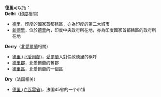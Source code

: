 '''德里'''可以指：<br />
'''Delhi'''（[[印度|印度]]相關）
* [[德里|德里]]，印度的國家首都轄區，亦為印度的第二大城市
* [[新德里|新德里]]，位於[[德里|德里]]內，印度中央政府所在地，亦為印度國家首都轄區的政府所在地
'''Derry'''（[[北愛爾蘭|北愛爾蘭]]相關）
* [[德里_(北愛爾蘭)|德里 (北愛爾蘭)]]，[[愛爾蘭|愛爾蘭]]人對倫敦德里的稱呼
* [[德里郡|德里郡]]，北愛爾蘭的舊郡
* [[德里區|德里區]]，北愛爾蘭的一個區
'''Dry'''（法国相关）
* [[德里_(卢瓦雷省)|德里 (卢瓦雷省)]]，法国45省的一个市镇

{{disambig|D|cat=二字地名消歧義|D}}
